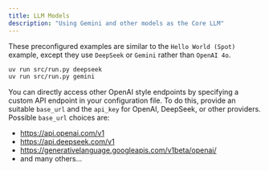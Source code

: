 ```yaml
---
title: LLM Models
description: "Using Gemini and other models as the Core LLM"
---
```


These preconfigured examples are similar to the `Hello World (Spot)` example, except they use `DeepSeek` or `Gemini` rather than `OpenAI 4o`.

```bash
uv run src/run.py deepseek
uv run src/run.py gemini
```

You can directly access other OpenAI style endpoints by specifying a custom API endpoint in your configuration file. To do this, provide an suitable `base_url` and the `api_key` for OpenAI, DeepSeek, or other providers. Possible `base_url` choices are:
* https://api.openai.com/v1
* https://api.deepseek.com/v1
* https://generativelanguage.googleapis.com/v1beta/openai/
* and many others...